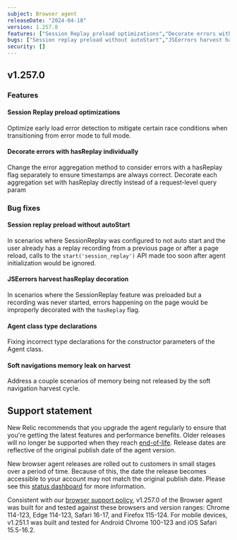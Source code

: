 ```yaml
---
subject: Browser agent
releaseDate: "2024-04-18"
version: 1.257.0
features: ["Session Replay preload optimizations","Decorate errors with hasReplay individually"]
bugs: ["Session replay preload without autoStart","JSEerrors harvest hasReplay decoration","Agent class type declarations","Soft navigations memory leak on harvest"]
security: []
---
```


## v1.257.0

### Features

#### Session Replay preload optimizations

Optimize early load error detection to mitigate certain race conditions when transitioning from error mode to full mode.

#### Decorate errors with hasReplay individually

Change the error aggregation method to consider errors with a hasReplay flag separately to ensure timestamps are always correct. Decorate each aggregation set with hasReplay directly instead of a request-level query param

### Bug fixes

#### Session replay preload without autoStart

In scenarios where SessionReplay was configured to not auto start and the user already has a replay recording from a previous page or after a page reload, calls to the `start('session_replay')` API made too soon after agent initialization would be ignored.

#### JSEerrors harvest hasReplay decoration

In scenarios where the SessionReplay feature was preloaded but a recording was never started, errors happening on the page would be improperly decorated with the `hasReplay` flag.

#### Agent class type declarations

Fixing incorrect type declarations for the constructor parameters of the Agent class.

#### Soft navigations memory leak on harvest

Address a couple scenarios of memory being not released by the soft navigation harvest cycle.

## Support statement

New Relic recommends that you upgrade the agent regularly to ensure that you're getting the latest features and performance benefits. Older releases will no longer be supported when they reach [end-of-life](https://docs.newrelic.com/docs/browser/browser-monitoring/getting-started/browser-agent-eol-policy/). Release dates are reflective of the original publish date of the agent version.

New browser agent releases are rolled out to customers in small stages over a period of time. Because of this, the date the release becomes accessible to your account may not match the original publish date. Please see this [status dashboard](https://newrelic.github.io/newrelic-browser-agent-release/) for more information.

Consistent with our [browser support policy](https://docs.newrelic.com/docs/browser/new-relic-browser/getting-started/compatibility-requirements-browser-monitoring/#browser-types), v1.257.0 of the Browser agent was built for and tested against these browsers and version ranges: Chrome 114-123, Edge 114-123, Safari 16-17, and Firefox 115-124. For mobile devices, v1.251.1 was built and tested for Android Chrome 100-123 and iOS Safari 15.5-16.2.
